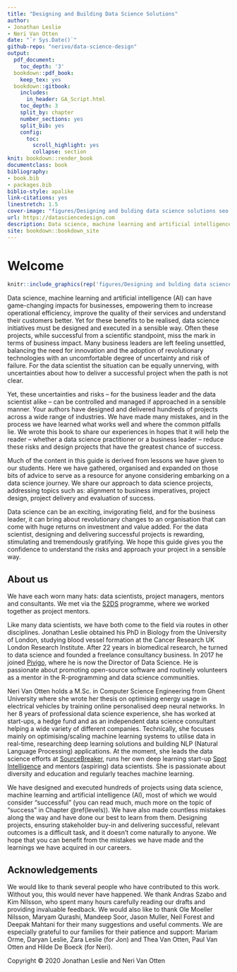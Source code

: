 ```yaml
--- 
title: "Designing and Building Data Science Solutions"
author:
- Jonathan Leslie
- Neri Van Otten
date: "`r Sys.Date()`"
github-repo: "nerivo/data-science-design"
output:
  pdf_document:
    toc_depth: '3'
  bookdown::pdf_book:
    keep_tex: yes
  bookdown::gitbook:
    includes:
      in_header: GA_Script.html
    toc_depth: 3
    split_by: chapter
    number_sections: yes
    split_bib: yes
    config:
      toc:
        scroll_highlight: yes
        collapse: section
knit: bookdown::render_book
documentclass: book
bibliography:
- book.bib
- packages.bib
biblio-style: apalike
link-citations: yes
linestretch: 1.5
cover-image: "figures/Designing and bulding data science solutions seo.jpg"
url: https://datasciencedesign.com
description: Data science, machine learning and artificial intelligence (AI) can have game-changing impacts for businesses, empowering them to increase operational efficiency, improve the quality of their services and understand their customers better. Yet for these benefits to be realised, data science initiatives must be designed and executed in a sensible way. Often these projects, while successful from a scientific standpoint, miss the mark in terms of business impact. Many business leaders are left feeling unsettled, balancing the need for innovation and the adoption of revolutionary technologies with an uncomfortable degree of uncertainty and risk of failure. For the data scientist the situation can be equally unnerving, with uncertainties about how to deliver a successful project when the path is not clear. Yet, these uncertainties and risks -- for the business leader and the data scientist alike -- can be controlled and managed if approached in a sensible manner. Your authors have designed and delivered hundreds of projects across a wide range of industries. We have made many mistakes, and in the process we have learned what works well and where the common pitfalls lie. We wrote this book to share our experiences in hopes that it will help the reader -- whether a data science practitioner or a business leader -- reduce these risks and design projects that have the greatest chance of success. Much of the content in this guide is derived from lessons we have given to our students. Here we have gathered, organised and expanded on those bits of advice to serve as a resource for anyone considering embarking on a data science journey. We share our approach to data science projects, addressing topics such as alignment to business imperatives, project design, project delivery and evaluation of success. Data science can be an exciting, invigorating field, and for the business leader, it can bring about revolutionary changes to an organisation that can come with huge returns on investment and value added. For the data scientist, designing and delivering successful projects is rewarding, stimulating and tremendously gratifying. We hope this guide gives you the confidence to understand the risks and approach your project in a sensible way. 
site: bookdown::bookdown_site
---
```


# Welcome {-}

```r
knitr::include_graphics(rep('figures/Designing and bulding data science solutions seo.jpg', 1))
```

Data science, machine learning and artificial intelligence (AI) can have game-changing impacts for businesses, empowering them to increase operational efficiency, improve the quality of their services and understand their customers better. Yet for these benefits to be realised, data science initiatives must be designed and executed in a sensible way. Often these projects, while successful from a scientific standpoint, miss the mark in terms of business impact. Many business leaders are left feeling unsettled, balancing the need for innovation and the adoption of revolutionary technologies with an uncomfortable degree of uncertainty and risk of failure. For the data scientist the situation can be equally unnerving, with uncertainties about how to deliver a successful project when the path is not clear. 

Yet, these uncertainties and risks -- for the business leader and the data scientist alike -- can be controlled and managed if approached in a sensible manner. Your authors have designed and delivered hundreds of projects across a wide range of industries. We have made many mistakes, and in the process we have learned what works well and where the common pitfalls lie. We wrote this book to share our experiences in hopes that it will help the reader -- whether a data science practitioner or a business leader -- reduce these risks and design projects that have the greatest chance of success. 

Much of the content in this guide is derived from lessons we have given to our students. Here we have gathered, organised and expanded on those bits of advice to serve as a resource for anyone considering embarking on a data science journey. We share our approach to data science projects, addressing topics such as: alignment to business imperatives, project design, project delivery and evaluation of success. 

Data science can be an exciting, invigorating field, and for the business leader, it can bring about revolutionary changes to an organisation that can come with huge returns on investment and value added. For the data scientist, designing and delivering successful projects is rewarding, stimulating and tremendously gratifying. We hope this guide gives you the confidence to understand the risks and approach your project in a sensible way. 


## About us {-}
We have each worn many hats: data scientists, project managers, mentors and consultants. We met via the [S2DS](http://www.s2ds.org/){target="_blank"} programme, where we worked together as project mentors. 

Like many data scientists, we have both come to the field via routes in other disciplines. Jonathan Leslie obtained his PhD in Biology from the University of London, studying blood vessel formation at the Cancer Research UK London Research Institute. After 22 years in biomedical research, he turned to data science and founded a freelance consultancy business. In 2017 he joined [Pivigo](https://www.pivigo.com){target="_blank"}, where he is now the Director of Data Science. He is passionate about promoting open-source software and routinely volunteers as a mentor in the R-programming and data science communities.

Neri Van Otten holds a M.Sc. in Computer Science Engineering from Ghent University where she wrote her thesis on optimising energy usage in electrical vehicles by training online personalised deep neural networks. In her 8 years of professional data science experience, she has worked at start-ups, a hedge fund and as an independent data science consultant helping a wide variety of different companies. Technically, she focuses mainly on optimising/scaling machine learning systems to utilise data in real-time, researching deep learning solutions and building NLP (Natural Language Processing) applications. At the moment, she leads the data science efforts at [SourceBreaker](https://www.sourcebreaker.com/){target="_blank"}, runs her own deep learning start-up [Spot Intelligence](https://www.spotintelligence.com/){target="_blank"} and mentors (aspiring) data scientists. She is passionate about diversity and education and regularly teaches machine learning.

We have designed and executed hundreds of projects using data science, machine learning and artificial intelligence (AI), most of which we would consider “successful” (you can read much, much more on the topic of “success” in Chapter \@ref(levels)). We have also made countless mistakes along the way and have done our best to learn from them. Designing projects, ensuring stakeholder buy-in and delivering successful, relevant outcomes is a difficult task, and it doesn’t come naturally to anyone. We hope that you can benefit from the mistakes we have made and the learnings we have acquired in our careers. 

## Acknowledgements {-}
We would like to thank several people who have contributed to this work. Without you, this would never have happened. We thank Andras Szabo and Kim Nilsson, who spent many hours carefully reading our drafts and providing invaluable feedback. We would also like to thank Ole Moeller Nilsson, Maryam Qurashi, Mandeep Soor, Jason Muller, Neil Forest and Deepak Mahtani for their many suggestions and useful comments. We are especially grateful to our families for their patience and support: Mariam Orme, Daryan Leslie, Zara Leslie (for Jon) and Thea Van Otten, Paul Van Otten and Hilde De Boeck (for Neri). 


Copyright &copy; 2020 Jonathan Leslie and Neri Van Otten
